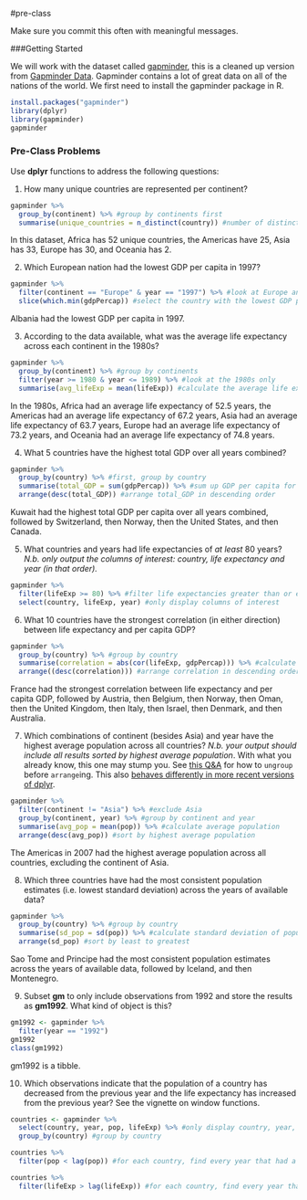 #pre-class


Make sure you commit this often with meaningful messages. 


###Getting Started


We will work with the dataset called [gapminder](https://github.com/jennybc/gapminder), this is a cleaned up version from [Gapminder Data](http://www.gapminder.org/data/). Gapminder contains a lot of great data on all of the nations of the world. We first need to install the gapminder package in R. 

```r
install.packages("gapminder")
library(dplyr)
library(gapminder)
gapminder
```



### Pre-Class Problems

Use **dplyr** functions to address the following questions:

1. How many unique countries are represented per continent?
```r
gapminder %>%
  group_by(continent) %>% #group by continents first
  summarise(unique_countries = n_distinct(country)) #number of distinct countries by continent
```
In this dataset, Africa has 52 unique countries, the Americas have 25, Asia has 33, Europe has 30, and Oceania has 2.

2. Which European nation had the lowest GDP per capita in 1997?
```r
gapminder %>%
  filter(continent == "Europe" & year == "1997") %>% #look at Europe and 1997 only
  slice(which.min(gdpPercap)) #select the country with the lowest GDP per capita
```
Albania had the lowest GDP per capita in 1997.

3. According to the data available, what was the average life expectancy across each continent in the 1980s?
```r
gapminder %>%
  group_by(continent) %>% #group by continents
  filter(year >= 1980 & year <= 1989) %>% #look at the 1980s only
  summarise(avg_lifeExp = mean(lifeExp)) #calculate the average life expectancy
```
In the 1980s, Africa had an average life expectancy of 52.5 years, the Americas had an average life expectancy of 67.2 years, Asia had an average life expectancy of 63.7 years, Europe had an average life expectancy of 73.2 years, and Oceania had an average life expectancy of 74.8 years.

4. What 5 countries have the highest total GDP over all years combined?
```r
gapminder %>%
  group_by(country) %>% #first, group by country
  summarise(total_GDP = sum(gdpPercap)) %>% #sum up GDP per capita for each country
  arrange(desc(total_GDP)) #arrange total_GDP in descending order
```
Kuwait had the highest total GDP per capita over all years combined, followed by Switzerland, then Norway, then the United States, and then Canada.

5. What countries and years had life expectancies of _at least_ 80 years? _N.b. only output the columns of interest: country, life expectancy and year (in that order)._
```r
gapminder %>%
  filter(lifeExp >= 80) %>% #filter life expectancies greater than or equal to 80
  select(country, lifeExp, year) #only display columns of interest
```

6. What 10 countries have the strongest correlation (in either direction) between life expectancy and per capita GDP?
```r
gapminder %>%
  group_by(country) %>% #group by country
  summarise(correlation = abs(cor(lifeExp, gdpPercap))) %>% #calculate the absolute value of correlation between life expectancy and per capita GDP
  arrange((desc(correlation))) #arrange correlation in descending order
```
France had the strongest correlation between life expectancy and per capita GDP, followed by Austria, then Belgium, then Norway, then Oman, then the United Kingdom, then Italy, then Israel, then Denmark, and then Australia.

7. Which combinations of continent (besides Asia) and year have the highest average population across all countries? _N.b. your output should include all results sorted by highest average population_. With what you already know, this one may stump you. See [this Q&A](http://stackoverflow.com/q/27207963/654296) for how to `ungroup` before `arrange`ing. This also [behaves differently in more recent versions of dplyr](https://github.com/hadley/dplyr/releases/tag/v0.5.0).
```r
gapminder %>%
  filter(continent != "Asia") %>% #exclude Asia
  group_by(continent, year) %>% #group by continent and year
  summarise(avg_pop = mean(pop)) %>% #calculate average population 
  arrange(desc(avg_pop)) #sort by highest average population
```
The Americas in 2007 had the highest average population across all countries, excluding the continent of Asia.

8. Which three countries have had the most consistent population estimates (i.e. lowest standard deviation) across the years of available data?
```r
gapminder %>%
  group_by(country) %>% #group by country
  summarise(sd_pop = sd(pop)) %>% #calculate standard deviation of population estimates
  arrange(sd_pop) #sort by least to greatest
```
Sao Tome and Principe had the most consistent population estimates across the years of available data, followed by Iceland, and then Montenegro.

9. Subset **gm** to only include observations from 1992 and store the results as **gm1992**. What kind of object is this?
```r
gm1992 <- gapminder %>%
  filter(year == "1992")
gm1992
class(gm1992)
```
gm1992 is a tibble.

10. Which observations indicate that the population of a country has decreased from the previous year and the life expectancy has increased from the previous year? See the vignette on window functions.
```r
countries <- gapminder %>%
  select(country, year, pop, lifeExp) %>% #only display country, year, pop and lifeExp
  group_by(country) #group by country

countries %>%
  filter(pop < lag(pop)) #for each country, find every year that had a smaller population size than the previous year

countries %>%
  filter(lifeExp > lag(lifeExp)) #for each country, find every year that had a greater life expectancy than the previous year
```